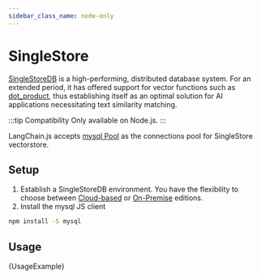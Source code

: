 ```yaml
---
sidebar_class_name: node-only
---
```



# SingleStore

[SingleStoreDB](https://singlestore.com/) is a high-performing, distributed database system. For an extended period, it has offered support for vector functions such as [dot_product](https://docs.singlestore.com/managed-service/en/reference/sql-reference/vector-functions/dot_product.html), thus establishing itself as an optimal solution for AI applications necessitating text similarity matching.

:::tip Compatibility
Only available on Node.js.
:::

LangChain.js accepts [mysql Pool](https://medium.com/dscjssstu/pooling-connections-in-node-js-mysql-9685d5c03c30) as the connections pool for SingleStore vectorstore.

## Setup

1. Establish a SingleStoreDB environment. You have the flexibility to choose between [Cloud-based](https://docs.singlestore.com/managed-service/en/getting-started-with-singlestoredb-cloud.html) or [On-Premise](https://docs.singlestore.com/db/v8.1/en/developer-resources/get-started-using-singlestoredb-for-free.html) editions. 
2. Install the mysql JS client

```bash npm2yarn
npm install -S mysql
```

## Usage


<CodeBlock language="typescript">{UsageExample}</CodeBlock>
